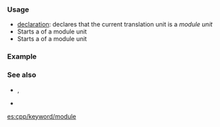 {{cpp/identifier with special meaning/title|{{tt|module}} {{mark since c++20}}}}
{{cpp/keyword/navbar}}

===Usage===
* [[cpp/language/modules#Module declarations|{{tt|module}} declaration]]: declares that the current translation unit is a ''module unit''
* Starts a ''{{lsd|cpp/language/modules#Global module fragment}}'' of a module unit
* Starts a ''{{lsd|cpp/language/modules#Private module fragment}}'' of a module unit

===Example===
{{source|1=
module;            // starts a global module fragment

#include &lt;string&gt;

export module foo; // ends a global module fragment
                   // declares the primary module interface unit for named module 'foo'
                   // starts a module unit purview

export std::string f();

module : private;  // ends the portion of the module interface unit that
                   // can affect the behavior of other translation units
                   // starts a private module fragment

std::string f()
{
    return "foo";
}
}}

===See also===
* {{ltt|cpp/identifier with special meaning/import}}, {{ltt|cpp/keyword/export}}
* {{ltt|cpp/keyword/private}}

[[es:cpp/keyword/module]]
{{langlinks|zh}}